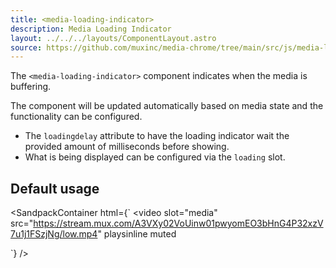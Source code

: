 ```yaml
---
title: <media-loading-indicator>
description: Media Loading Indicator
layout: ../../../layouts/ComponentLayout.astro
source: https://github.com/muxinc/media-chrome/tree/main/src/js/media-loading-indicator.js
---
```



The `<media-loading-indicator>` component indicates when the media is buffering.

The component will be updated automatically based on media state and the functionality can be configured.
- The `loadingdelay` attribute to have the loading indicator wait the provided amount of milliseconds before showing.
- What is being displayed can be configured via the `loading` slot.

## Default usage

<SandpackContainer
  html={`<media-controller>
  <video
    slot="media"
    src="https://stream.mux.com/A3VXy02VoUinw01pwyomEO3bHnG4P32xzV7u1j1FSzjNg/low.mp4"
    playsinline
    muted
  ></video>
  <media-loading-indicator></media-loading-indicator>
</media-controller>`}
/>
